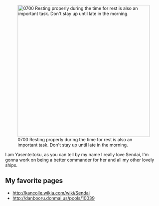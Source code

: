 [[File:Sendai kantai collection drawn by tooi aoiro 43db94771a3c02128a78cd62af195485.png|thumb|423x423px|right|0700
Resting properly during the time for rest is also an important task.
Don't stay up until late in the morning.]]

I am Yasenteitoku, as you can tell by my name I really love Sendai, I'm gonna work on being a better commander for her and all my other lovely ships.

==My favorite pages==

* http://kancolle.wikia.com/wiki/Sendai
* http://danbooru.donmai.us/pools/10039